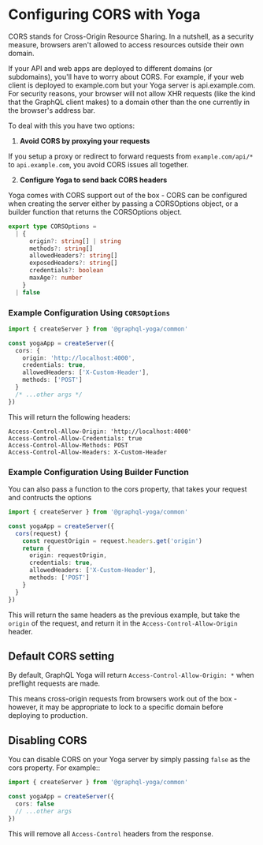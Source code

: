 # Configuring CORS with Yoga

CORS stands for Cross-Origin Resource Sharing. In a nutshell, as a security measure, browsers aren't allowed to access resources outside their own domain.

If your API and web apps are deployed to different domains (or subdomains), you'll have to worry about CORS. For example, if your web client is deployed to example.com but your Yoga server is api.example.com. For security reasons, your browser will not allow XHR requests (like the kind that the GraphQL client makes) to a domain other than the one currently in the browser's address bar.

To deal with this you have two options:

1. **Avoid CORS by proxying your requests**

If you setup a proxy or redirect to forward requests from `example.com/api/*` to `api.example.com`, you avoid CORS issues all together.

2. **Configure Yoga to send back CORS headers**

Yoga comes with CORS support out of the box - CORS can be configured when creating the server either by passing a CORSOptions object, or a builder function that returns the CORSOptions object.

```ts
export type CORSOptions =
  | {
      origin?: string[] | string
      methods?: string[]
      allowedHeaders?: string[]
      exposedHeaders?: string[]
      credentials?: boolean
      maxAge?: number
    }
  | false
```

### Example Configuration Using `CORSOptions`

```ts
import { createServer } from '@graphql-yoga/common'

const yogaApp = createServer({
  cors: {
    origin: 'http://localhost:4000',
    credentials: true,
    allowedHeaders: ['X-Custom-Header'],
    methods: ['POST']
  }
  /* ...other args */
})
```

This will return the following headers:

```text
Access-Control-Allow-Origin: 'http://localhost:4000'
Access-Control-Allow-Credentials: true
Access-Control-Allow-Methods: POST
Access-Control-Allow-Headers: X-Custom-Header
```

### Example Configuration Using Builder Function

You can also pass a function to the cors property, that takes your request and contructs the options

```ts
import { createServer } from '@graphql-yoga/common'

const yogaApp = createServer({
  cors(request) {
    const requestOrigin = request.headers.get('origin')
    return {
      origin: requestOrigin,
      credentials: true,
      allowedHeaders: ['X-Custom-Header'],
      methods: ['POST']
    }
  }
})
```

This will return the same headers as the previous example, but take the `origin` of the request, and return it in the `Access-Control-Allow-Origin` header.

## Default CORS setting

By default, GraphQL Yoga will return `Access-Control-Allow-Origin: *` when preflight requests are made.

This means cross-origin requests from browsers work out of the box - however, it may be appropriate to lock to a specific domain before deploying to production.

## Disabling CORS

You can disable CORS on your Yoga server by simply passing `false` as the cors property. For example::

```ts
import { createServer } from '@graphql-yoga/common'

const yogaApp = createServer({
  cors: false
  // ...other args
})
```

This will remove all `Access-Control` headers from the response.
